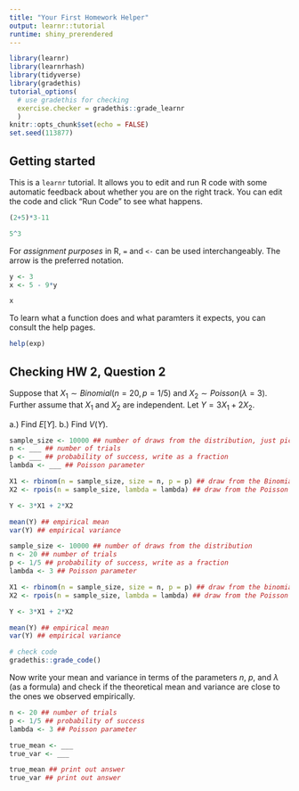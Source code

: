 ```yaml
---
title: "Your First Homework Helper"
output: learnr::tutorial
runtime: shiny_prerendered
---
```


```r
library(learnr)
library(learnrhash)
library(tidyverse)
library(gradethis)
tutorial_options(
  # use gradethis for checking
  exercise.checker = gradethis::grade_learnr
  )
knitr::opts_chunk$set(echo = FALSE)
set.seed(113877)
```

## Getting started

This is a `learnr` tutorial. It allows you to edit and run R code with some automatic feedback about whether you are on the right track. You can edit the code and click "Run Code" to see what happens.

```r
(2+5)*3-11

5^3
```

For *assignment purposes* in R, `=` and `<-` can be used interchangeably.  The arrow is the preferred notation.

```r
y <- 3
x <- 5 - 9*y

x
```

To learn what a function does and what paramters it expects, you can consult the help pages.

```r
help(exp)
```

## Checking HW 2, Question 2

Suppose that $X_1 \sim Binomial(n=20, p = 1/5)$ and $X_2 \sim Poisson(\lambda = 3)$. Further assume that $X_1$ and $X_2$ are independent. Let $Y = 3X_1 + 2X_2$.

a.) Find $E[Y]$.
b.) Find $V(Y)$.

```r
sample_size <- 10000 ## number of draws from the distribution, just pick something large
n <- ___ ## number of trials
p <- ___ ## probability of success, write as a fraction
lambda <- ___ ## Poisson parameter

X1 <- rbinom(n = sample_size, size = n, p = p) ## draw from the Binomial distribution
X2 <- rpois(n = sample_size, lambda = lambda) ## draw from the Poisson distriubtion

Y <- 3*X1 + 2*X2

mean(Y) ## empirical mean
var(Y) ## empirical variance
```

```r
sample_size <- 10000 ## number of draws from the distribution
n <- 20 ## number of trials
p <- 1/5 ## probability of success, write as a fraction
lambda <- 3 ## Poisson parameter

X1 <- rbinom(n = sample_size, size = n, p = p) ## draw from the binomial distribution
X2 <- rpois(n = sample_size, lambda = lambda) ## draw from the Poisson distriubtion

Y <- 3*X1 + 2*X2

mean(Y) ## empirical mean
var(Y) ## empirical variance
```

```r
# check code
gradethis::grade_code()
```


Now write your mean and variance in terms of the parameters $n$, $p$, and $\lambda$ (as a formula) and check if the theoretical mean and variance are close to the ones we observed empirically.

```r
n <- 20 ## number of trials
p <- 1/5 ## probability of success
lambda <- 3 ## Poisson parameter

```

```r
true_mean <- ___
true_var <- ___

true_mean ## print out answer
true_var ## print out answer
```
